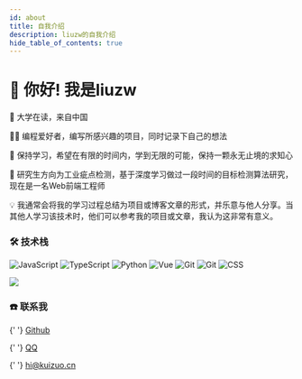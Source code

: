 ```yaml
---
id: about
title: 自我介绍
description: liuzw的自我介绍
hide_table_of_contents: true
---
```



# 👋 你好! 我是liuzw

🧑 大学在读，来自中国

👨‍💻 编程爱好者，编写所感兴趣的项目，同时记录下自己的想法

🌱 保持学习，希望在有限的时间内，学到无限的可能，保持一颗永无止境的求知心

🐛 研究生方向为工业疵点检测，基于深度学习做过一段时间的目标检测算法研究，现在是一名Web前端工程师

💡 我通常会将我的学习过程总结为项目或博客文章的形式，并乐意与他人分享。当其他人学习该技术时，他们可以参考我的项目或文章，我认为这非常有意义。

### 🛠 技术栈

![JavaScript](https://img.shields.io/badge/-JavaScript-333333?style=flat&logo=javascript) ![TypeScript](https://img.shields.io/badge/-TypeScript-333333?style=flat&logo=typescript) ![Python](https://img.shields.io/badge/-Python-333333?style=flat&logo=python) ![Vue](https://img.shields.io/badge/-Vue-333333?style=flat&logo=vue.js)  ![Git](https://img.shields.io/badge/-Git-333333?style=flat-square&logo=git) ![Git](https://img.shields.io/badge/-HTML-333333?style=flat-square&logo=HTML) ![CSS](https://img.shields.io/badge/-CSS-333333?style=flat-square&logo=css)

<a href="https://github.com/liuzw-cyy">
  <img src="https://metrics.lecoq.io/liuzw-cyy?template=classic&base.community=0&base.repositories=0&isocalendar=1&languages=1&base=header%2C%20activity%2C%20community%2C%20repositories%2C%20metadata&base.indepth=false&base.hireable=false&base.skip=false&isocalendar=false&isocalendar.duration=full-year&languages=false&languages.ignored=javascript&languages.limit=8&languages.threshold=0%25&languages.other=false&languages.colors=github&languages.sections=most-used&languages.indepth=false&languages.analysis.timeout=15&languages.analysis.timeout.repositories=7.5&languages.categories=markup%2C%20programming&languages.recent.categories=markup%2C%20programming&languages.recent.load=300&languages.recent.days=14&config.timezone=Asia%2FShanghai" />
</a>

### ☎️ 联系我

<p>
  <Icon icon="ri:github-line" width="20" heigth="20" />{' '}
  <a href="https://github.com/liuzw-cyy">Github</a>
</p>

<p>
  <Icon icon="ri:qq-line" width="20" heigth="20" />{' '}
  <a href="http://wpa.qq.com/msgrd?v=3&uin=3358795244&site=qq&menu=yes">QQ</a>
</p>

<p>
  <Icon icon="ri:mail-open-line" width="20" heigth="20" />{' '}
  <a href="mailto:liuzw1999@163.com">hi@kuizuo.cn</a>
</p>

